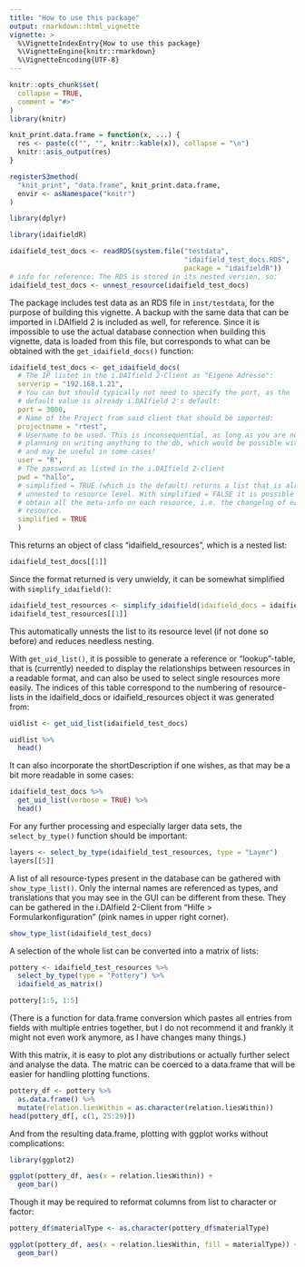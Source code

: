 ```yaml
---
title: "How to use this package"
output: rmarkdown::html_vignette
vignette: >
  %\VignetteIndexEntry{How to use this package}
  %\VignetteEngine{knitr::rmarkdown}
  %\VignetteEncoding{UTF-8}
---
```


```r
knitr::opts_chunk$set(
  collapse = TRUE,
  comment = "#>"
)
library(knitr)

knit_print.data.frame = function(x, ...) {
  res <- paste(c("", "", knitr::kable(x)), collapse = "\n")
  knitr::asis_output(res)
}

registerS3method(
  "knit_print", "data.frame", knit_print.data.frame,
  envir <- asNamespace("knitr")
)

library(dplyr)
```

```r
library(idaifieldR)
```

```r
idaifield_test_docs <- readRDS(system.file("testdata",
                                           "idaifield_test_docs.RDS",
                                           package = "idaifieldR"))
# info for reference: The RDS is stored in its nested version, so:
idaifield_test_docs <- unnest_resource(idaifield_test_docs)
```

The package includes test data as an RDS file in `inst/testdata`, for the purpose of building this vignette. A backup with the same data that can be imported in i.DAIfield 2 is included as well, for reference. Since it is impossible to use the actual database connection when building this vignette, data is loaded from this file, but corresponds to what can be obtained with the `get_idaifield_docs()` function:

```r
idaifield_test_docs <- get_idaifield_docs(
  # The IP listet in the i.DAIfield 2-Client as "Eigene Adresse":
  serverip = "192.168.1.21",
  # You can but should typically not need to specify the port, as the
  # default value is already i.DAIfield 2's default:
  port = 3000,
  # Name of the Project from said client that should be imported:
  projectname = "rtest",
  # Username to be used. This is inconsequential, as long as you are not
  # planning on writing anything to the db, which would be possible with sofa,
  # and may be useful in some cases!
  user = "R",
  # The password as listed in the i.DAIfield 2-client
  pwd = "hallo",
  # simplified = TRUE (which is the default) returns a list that is already
  # unnested to resource level. With simplified = FALSE it is possible to
  # obtain all the meta-info on each resource, i.e. the changelog of each
  # resource.
  simplified = TRUE
  )
```

This returns an object of class "idaifield_resources", which is a nested list: 

```r
idaifield_test_docs[[1]]
```

Since the format returned is very unwieldy, it can be somewhat simplified with `simplify_idaifield()`:

```r
idaifield_test_resources <- simplify_idaifield(idaifield_docs = idaifield_test_docs)
idaifield_test_resources[[1]]
```

This automatically unnests the list to its resource level (if not done so before) and reduces needless nesting.

With `get_uid_list()`, it is possible to generate a reference or "lookup"-table, that is (currently) needed to display the relationships between resources in a readable format, and can also be used to select single resources more easily. The indices of this table correspond to the numbering of resource-lists in the idaifield_docs or idaifield_resources object it was generated from: 

```r
uidlist <- get_uid_list(idaifield_test_docs)

uidlist %>%
  head()
```

It can also incorporate the shortDescription if one wishes, as that may be a bit more readable in some cases:

```r
idaifield_test_docs %>%
  get_uid_list(verbose = TRUE) %>%
  head()
```

For any further processing and especially larger data sets, the `select_by_type()` function should be important:

```r
layers <- select_by_type(idaifield_test_resources, type = "Layer")
layers[[5]]
```

A list of all resource-types present in the database can be gathered with `show_type_list()`. Only the internal names are referenced as types, and translations that you may see in the GUI can be different from these. They can be gathered in the i.DAIfield 2-Client from "Hilfe > Formularkonfiguration" (pink names in upper right corner).

```r
show_type_list(idaifield_test_docs)
```

A selection of the whole list can be converted into a matrix of lists: 

```r
pottery <- idaifield_test_resources %>%
  select_by_type(type = "Pottery") %>%
  idaifield_as_matrix()

pottery[1:5, 1:5]
```
(There is a function for data.frame conversion which pastes all entries from fields with multiple entries together, but I do not recommend it and frankly it might not even work anymore, as I have changes many things.)

With this matrix, it is easy to plot any distributions or actually further select and analyse the data. The matric can be coerced to a data.frame that will be easier for handling plotting functions.

```r
pottery_df <- pottery %>%
  as.data.frame() %>%
  mutate(relation.liesWithin = as.character(relation.liesWithin))
head(pottery_df[, c(1, 25:29)])
```

And from the resulting data.frame, plotting with ggplot works without complications:

```r
library(ggplot2)

ggplot(pottery_df, aes(x = relation.liesWithin)) +
  geom_bar()
```
Though it may be required to reformat columns from list to character or factor:

```r
pottery_df$materialType <- as.character(pottery_df$materialType)

ggplot(pottery_df, aes(x = relation.liesWithin, fill = materialType)) +
  geom_bar()
```


